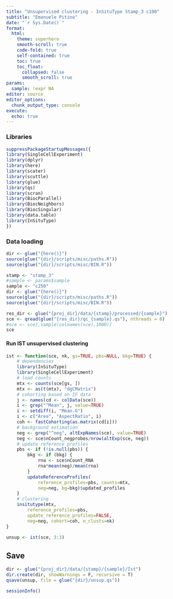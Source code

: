 ```yaml
---
title: "Unsupervised clustering - InSituType Stamp_3 c100"
subtitle: "Emanuele Pitino"
date: "`r Sys.Date()`"
format: 
  html:
    theme: superhero
    smooth-scroll: true
    code-fold: true
    self-contained: true
    toc: true
    toc_float: 
      collapsed: false
      smooth_scroll: true
params:
  sample: !expr NA
editor: source
editor_options: 
  chunk_output_type: console
execute:
  echo: true
---
```


### Libraries

```r
suppressPackageStartupMessages({
library(SingleCellExperiment)
library(dplyr)
library(here)
library(scater)
library(scuttle)
library(glue)
library(qs)
library(scran)
library(BiocParallel)
library(BiocNeighbors)
library(BiocSingular)
library(data.table)
library(InSituType)
})
```

### Data loading

```r
dir <- glue("{here()}")
source(glue("{dir}/scripts/misc/paths.R"))
source(glue("{dir}/scripts/misc/BIN.R"))
```

```r
stamp <- "stamp_3"
#sample <- params$sample
sample <- "c250"
dir <- glue("{here()}")
source(glue("{dir}/scripts/misc/paths.R"))
source(glue("{dir}/scripts/misc/BIN.R"))

res_dir <- glue("{proj_dir}/data/{stamp}/processed/{sample}")
sce <- qread(glue("{res_dir}/qc_{sample}.qs"), nthreads = 8)
#sce <- sce[,sample(colnames(sce),1000)]
sce 
```


#### Run IST unsupervised clustering

```r
ist <- function(sce, nk, gs=TRUE, pbs=NULL, bkg=TRUE) {
    # dependencies
    library(InSituType)
    library(SingleCellExperiment)
    # load counts
    mtx <- counts(sce[gs, ])
    mtx <- as(t(mtx), "dgCMatrix")
    # cohorting based on IF data
    j <- names(cd <- colData(sce))
    i <- grep("^Mean", j, value=TRUE)
    i <- setdiff(i, "Mean.G")
    i <- c("Area", "AspectRatio", i)
    coh <- fastCohorting(as.matrix(cd[i]))
    # background estimation
    neg <- grep("^neg", altExpNames(sce), value=TRUE)
    neg <- sce$nCount_negprobes/nrow(altExp(sce, neg))
    # update reference profiles
    pbs <- if (!is.null(pbs)) {
        bkg <- if (bkg) {
            rna <- sce$nCount_RNA
            rna*mean(neg)/mean(rna) 
        }
        updateReferenceProfiles(
            reference_profiles=pbs, counts=mtx,
            neg=neg, bg=bkg)$updated_profiles
    }
    # clustering
    insitutype(mtx, 
        reference_profiles=pbs,
        update_reference_profiles=FALSE,
        neg=neg, cohort=coh, n_clusts=nk)
}
```

```r
unsup <- ist(sce, 3:3)
```

## Save
```r
dir <- glue("{proj_dir}/data/{stamp}/{sample}/Ist")
dir.create(dir, showWarnings = F, recursive = T)
qsave(unsup, file = glue("{dir}/unsup.qs"))
```

```r
sessionInfo()
```

